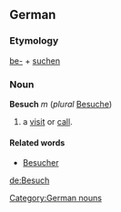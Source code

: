 ==German==
===Etymology===
[[be-]] + [[suchen]]

===Noun===
'''Besuch''' ''m'' (''plural'' [[Besuche]])
# a [[visit]] or [[call]].

====Related words====
* [[Besucher]]

[[Category:German nouns]]

[[de:Besuch]]